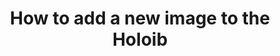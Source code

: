 ---
title: How to add a new image to the Holoib
description: 'Welcome to the home of your new documentation'
---
